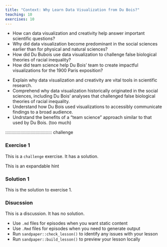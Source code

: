 ```yaml
---
title: "Context: Why Learn Data Visualization from Du Bois?"
teaching: 10
exercises: 10
---
```


:::::::::::::::::::::::::::::::::::::: questions 

- How can data visualization and creativity help answer important scientific questions?
- Why did data visualization become predominant in the social sciences earlier than for physical and natural sciences?
- How did Du Bubois use data visualization to challenge false biological theories of racial inequality?
- How did team science help Du Bois' team to create impactful visualizations for the 1900 Paris exposition?

::::::::::::::::::::::::::::::::::::::::::::::::

::::::::::::::::::::::::::::::::::::: objectives

- Explain why data visualization and creativity are vital tools in scientific research.
- Comprehend why data visualization historically originated in the social sciences, including Du Bois' analyses that challenged false biological theories of racial inequality. 
- Understand how Du Bois used visualizations to accessibly communicate findings to a broad audience.
- Undrstand the benefits of a "team science" approach similar to that used by Du Bois. (too much)

::::::::::::::::::::::::::::::::::::::::::::::::

::::::::::::::::::::::::::::::::::::: challenge

### Exercise 1
This is a `challenge` exercise.
It has a solution.


::::::::::::::::::::::::::::::::::::: hint

This is an expandable hint

::::::::::::::::::::::::::::::::::::::::::::::::

::::::::::::::::::::::::::::::::::::: solution

### Solution 1
This is the solution to exercise 1.

::::::::::::::::::::::::::::::::::::::::::::::::

::::::::::::::::::::::::::::::::::::: discussion

### Disucssion
This is a discussion. It has no solution.

::::::::::::::::::::::::::::::::::::::::::::::::

::::::::::::::::::::::::::::::::::::: keypoints 

- Use `.md` files for episodes when you want static content
- Use `.Rmd` files for episodes when you need to generate output
- Run `sandpaper::check_lesson()` to identify any issues with your lesson
- Run `sandpaper::build_lesson()` to preview your lesson locally

::::::::::::::::::::::::::::::::::::::::::::::::

[r-markdown]: https://rmarkdown.rstudio.com/

